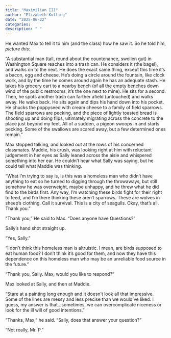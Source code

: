 ```yaml
---
title: "Maximilian III"
author: "Elizabeth Kolling"
date: "2025-06-22"
categories: 
description: " "
---
```



He wanted Max to tell it to him (and the class) how he saw it. So he told him, *picture this:*

“A substantial man (tall, round about the countenance, swollen gut) in Washington Square reaches into a trash can. He considers it (the bagel), and walks on to the next. He does the exact same thing, except this time it’s a bacon, egg and cheese. He’s doing a circle around the fountain, like clock work, and by the time he comes around again he has an adequate stash. He takes his grocery cart to a nearby bench (of all the empty benches down wind of the public restrooms, it’s the one next to mine). He sits for a second. Then, he spots another trash can farther afield (untouched) and walks away. He walks back. He sits again and dips his hand down into his pocket. He chucks the poppyseed with cream cheese to a family of field sparrows. The field sparrows are pecking, and the piece of lightly toasted bread is shooting up and doing flips, ultimately migrating across the concrete to the place just beyond my feet. All of a sudden, a pigeon swoops in and starts pecking. Some of the swallows are scared away, but a few determined ones remain."

Max stopped talking, and looked out at the rows of his concerned classmates. Maddie, his crush, was looking right at him with reluctant judgement in her eyes as Sally leaned across the aisle and whispered something into her ear. He couldn't hear what Sally was saying, but he could tell what Maddie was thinking. 

"What I'm trying to say is, is this was a homeless man who didn't have anything to eat so he turned to digging through the throwaways, but still somehow he was overweight, maybe unhappy, and he threw what he did find to the birds first. Any way, I’m watching these birds fight for their right to feed, and I’m there thinking these aren’t sparrows. These are wolves in sheep’s clothing. Call it survival. This is a city of seagulls. Okay, that’s all. Thank you.” 

"Thank you," He said to Max. "Does anyone have Questions?" 

Sally's hand shot straight up.

"Yes, Sally."

"I don't think this homeless man is altruistic. I mean, are birds supposed to eat human food? I don't think it's good for them, and now they have this dependence on this homeless man who may be an unreliable food source in the future."

"Thank you, Sally. Max, would you like to respond?"

Max looked at Sally, and then at Maddie. 

"Stare at a painting long enough and it doesn't look all that impressive. Some of the lines are messy and less precise than we would've liked. I guess, my answer is that...sometimes, we can overcomplicate niceness or look for the ill will of good intentions."  

"Thanks, Max," he said. "Sally, does that answer your question?"

"Not really, Mr. P." 